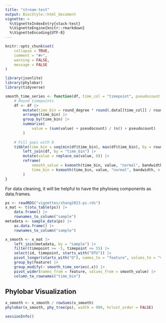 ```yaml
---
title: "stream-test"
output: BiocStyle::html_document
vignette: >
  %\VignetteIndexEntry{stack-test}
  %\VignetteEngine{knitr::rmarkdown}
  %\VignetteEncoding{UTF-8}
---
```


```r
knitr::opts_chunk$set(
    collapse = TRUE,
    comment = "#>",
    warning = FALSE,
    message = FALSE
)
```

```r
library(jsonlite)
library(phylobar)
library(tidyverse)
```

```r
smooth_time_series <- function(df, time_col = "timepoint", pseudocount = 1, round_degree = 2, bandwidth = 5) {
    # Round timepoints
    df <- df |>
        mutate(time_bin = round_degree * round(.data[[time_col]] / round_degree)) |>
        arrange(time_bin) |>
        group_by(time_bin) |>
        summarise(
            value = (sum(value) + pseudocount) / (n() + pseudocount)
        )
    
    # Fill gaps with 0
    tibble(time_bin = seq(min(df$time_bin), max(df$time_bin), by = round_degree)) |>
        left_join(df, by = "time_bin") |>
        mutate(value = replace_na(value, 0)) |>
        reframe(
            smooth_value = ksmooth(time_bin, value, "normal", bandwidth, n.points = n())$y,
            time_bin = ksmooth(time_bin, value, "normal", bandwidth, n.points = n())$x
        )
}
```

For data cleaning, it will be helpful to have the phyloseq components as data.frames.

```r
ps <- readRDS("vignettes/zhang2023-ps.rds")
x_mat <- t(otu_table(ps)) |>
    data.frame() |>
    rownames_to_column("sample")
metadata <- sample_data(ps) |>
    as.data.frame() |>
    rownames_to_column("sample")
```

```r
x_smooth <- x_mat |>
    left_join(metadata, by = "sample") |>
    filter(timepoint >= -5, timepoint <= 55) |>
    select(id, timepoint, starts_with("OTU")) |>
    pivot_longer(starts_with("O"), names_to = "feature", values_to = "value") |>
    group_by(feature) |>
    group_modify(~ smooth_time_series(.x)) |>
    pivot_wider(names_from = feature, values_from = smooth_value) |>
    column_to_rownames("time_bin")
```

## Phylobar Visualization

```r
x_smooth <- x_smooth / rowSums(x_smooth)
phylobar(x_smooth, phy_tree(ps), width = 900, hclust_order = FALSE)
```

```r
sessionInfo()
```